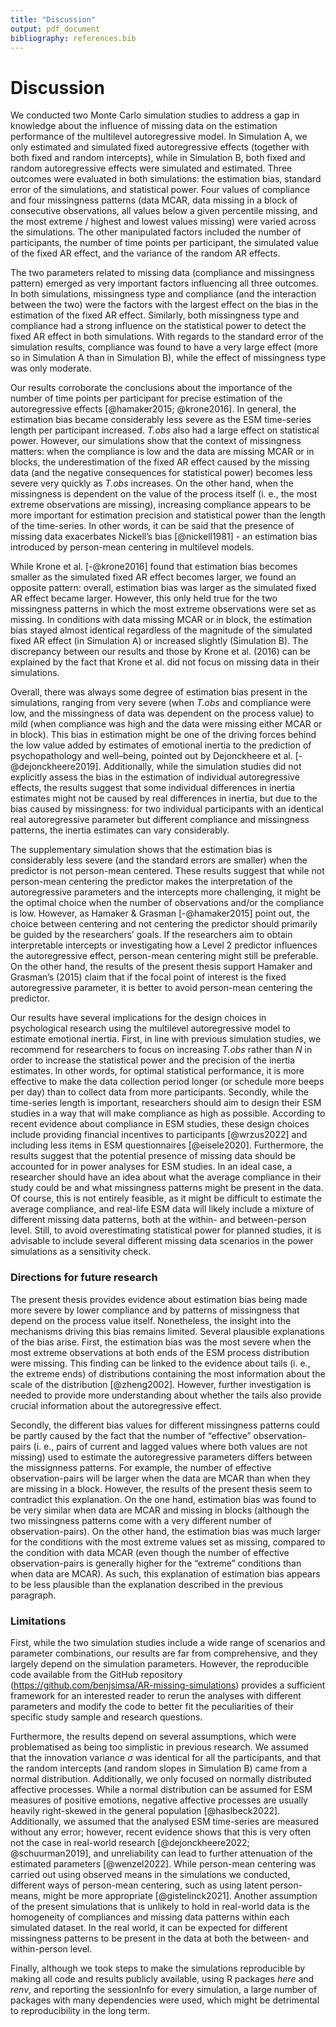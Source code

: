 ```yaml
---
title: "Discussion"
output: pdf_document
bibliography: references.bib
---
```


\newpage

# Discussion

We conducted two Monte Carlo simulation studies to address a gap in knowledge about the influence of missing data on the estimation performance of the multilevel autoregressive model. In Simulation A, we only estimated and simulated fixed autoregressive effects (together with both fixed and random intercepts), while in Simulation B, both fixed and random autoregressive effects were simulated and estimated. Three outcomes were evaluated in both simulations: the estimation bias, standard error of the simulations, and statistical power. Four values of compliance and four missingness patterns (data MCAR, data missing in a block of consecutive observations, all values below a given percentile missing, and the most extreme / highest and lowest values missing) were varied across the simulations. The other manipulated factors included the number of participants, the number of time points per participant, the simulated value of the fixed AR effect, and the variance of the random AR effects.

The two parameters related to missing data (compliance and missingness pattern) emerged as very important factors influencing all three outcomes. In both simulations, missingness type and compliance (and the interaction between the two) were the factors with the largest effect on the bias in the estimation of the fixed AR effect. Similarly, both missingness type and compliance had a strong influence on the statistical power to detect the fixed AR effect in both simulations. With regards to the standard error of the simulation results, compliance was found to have a very large effect (more so in Simulation A than in Simulation B), while the effect of missingness type was only moderate.

Our results corroborate the conclusions about the importance of the number of time points per participant for precise estimation of the autoregressive effects [@hamaker2015; @krone2016]. In general, the estimation bias became considerably less severe as the ESM time-series length per participant increased. *T.obs* also had a large effect on statistical power. However, our simulations show that the context of missingness matters: when the compliance is low and the data are missing MCAR or in blocks, the underestimation of the fixed AR effect caused by the missing data (and the negative consequences for statistical power) becomes less severe very quickly as *T.obs* increases. On the other hand, when the missingness is dependent on the value of the process itself (i. e., the most extreme observations are missing), increasing compliance appears to be more important for estimation precision and statistical power than the length of the time-series. In other words, it can be said that the presence of missing data exacerbates Nickell's bias [@nickell1981] - an estimation bias introduced by person-mean centering in multilevel models.

While Krone et al. [-@krone2016] found that estimation bias becomes smaller as the simulated fixed AR effect becomes larger, we found an opposite pattern: overall, estimation bias was larger as the simulated fixed AR effect became larger. However, this only held true for the two missingness patterns in which the most extreme observations were set as missing. In conditions with data missing MCAR or in block, the estimation bias stayed almost identical regardless of the magnitude of the simulated fixed AR effect (in Simulation A) or increased slightly (Simulation B). The discrepancy between our results and those by Krone et al. (2016) can be explained by the fact that Krone et al. did not focus on missing data in their simulations.

Overall, there was always some degree of estimation bias present in the simulations, ranging from very severe (when *T.obs* and compliance were low, and the missingness of data was dependent on the process value) to mild (when compliance was high and the data were missing either MCAR or in block). This bias in estimation might be one of the driving forces behind the low value added by estimates of emotional inertia to the prediction of psychopathology and well--being, pointed out by Dejonckheere et al. [-@dejonckheere2019]. Additionally, while the simulation studies did not explicitly assess the bias in the estimation of individual autoregressive effects, the results suggest that some individual differences in inertia estimates might not be caused by real differences in inertia, but due to the bias caused by missingness: for two individual participants with an identical real autoregressive parameter but different compliance and missingness patterns, the inertia estimates can vary considerably.

The supplementary simulation shows that the estimation bias is considerably less severe (and the standard errors are smaller) when the predictor is not person-mean centered. These results suggest that while not person-mean centering the predictor makes the interpretation of the autoregressive parameters and the intercepts more challenging, it might be the optimal choice when the number of observations and/or the compliance is low. However, as Hamaker & Grasman [-@hamaker2015] point out, the choice between centering and not centering the predictor should primarily be guided by the researchers' goals. If the researchers aim to obtain interpretable intercepts or investigating how a Level 2 predictor influences the autoregressive effect, person-mean centering might still be preferable. On the other hand, the results of the present thesis support Hamaker and Grasman's (2015) claim that if the focal point of interest is the fixed autoregressive parameter, it is better to avoid person-mean centering the predictor.

Our results have several implications for the design choices in psychological research using the multilevel autoregressive model to estimate emotional inertia. First, in line with previous simulation studies, we recommend for researchers to focus on increasing *T.obs* rather than *N* in order to increase the statistical power and the precision of the inertia estimates. In other words, for optimal statistical performance, it is more effective to make the data collection period longer (or schedule more beeps per day) than to collect data from more participants. Secondly, while the time-series length is important, researchers should aim to design their ESM studies in a way that will make compliance as high as possible. According to recent evidence about compliance in ESM studies, these design choices include providing financial incentives to participants [@wrzus2022] and including less items in ESM questionnaires [@eisele2020]. Furthermore, the results suggest that the potential presence of missing data should be accounted for in power analyses for ESM studies. In an ideal case, a researcher should have an idea about what the average compliance in their study could be and what missingness patterns might be present in the data. Of course, this is not entirely feasible, as it might be difficult to estimate the average compliance, and real-life ESM data will likely include a mixture of different missing data patterns, both at the within- and between-person level. Still, to avoid overestimating statistical power for planned studies, it is advisable to include several different missing data scenarios in the power simulations as a sensitivity check.

### Directions for future research

The present thesis provides evidence about estimation bias being made more severe by lower compliance and by patterns of missingness that depend on the process value itself. Nonetheless, the insight into the mechanisms driving this bias remains limited. Several plausible explanations of the bias arise. First, the estimation bias was the most severe when the most extreme observations at both ends of the ESM process distribution were missing. This finding can be linked to the evidence about tails (i. e., the extreme ends) of distributions containing the most information about the scale of the distribution [@zheng2002]. However, further investigation is needed to provide more understanding about whether the tails also provide crucial information about the autoregressive effect.

Secondly, the different bias values for different missingness patterns could be partly caused by the fact that the number of "effective" observation-pairs (i. e., pairs of current and lagged values where both values are not missing) used to estimate the autoregressive parameters differs between the missignness patterns. For example, the number of effective observation-pairs will be larger when the data are MCAR than when they are missing in a block. However, the results of the present thesis seem to contradict this explanation. On the one hand, estimation bias was found to be very similar when data are MCAR and missing in blocks (although the two missingness patterns come with a very different number of observation-pairs). On the other hand, the estimation bias was much larger for the conditions with the most extreme values set as missing, compared to the condition with data MCAR (even though the number of effective observation-pairs is generally higher for the "extreme" conditions than when data are MCAR). As such, this explanation of estimation bias appears to be less plausible than the explanation described in the previous paragraph.

### Limitations

First, while the two simulation studies include a wide range of scenarios and parameter combinations, our results are far from comprehensive, and they largely depend on the simulation parameters. However, the reproducible code available from the GitHub repository (<https://github.com/benjsimsa/AR-missing-simulations>) provides a sufficient framework for an interested reader to rerun the analyses with different parameters and modify the code to better fit the peculiarities of their specific study sample and research questions.

Furthermore, the results depend on several assumptions, which were problematised as being too simplistic in previous research. We assumed that the innovation variance $\sigma$ was identical for all the participants, and that the random intercepts (and random slopes in Simulation B) came from a normal distribution. Additionally, we only focused on normally distributed affective processes. While a normal distribution can be assumed for ESM measures of positive emotions, negative affective processes are usually heavily right-skewed in the general population [@haslbeck2022]. Additionally, we assumed that the analysed ESM time-series are measured without any error; however, recent evidence shows that this is very often not the case in real-world research [@dejonckheere2022; @schuurman2019], and unreliability can lead to further attenuation of the estimated parameters [@wenzel2022]. While person-mean centering was carried out using observed means in the simulations we conducted, different ways of person-mean centering, such as using latent person-means, might be more appropriate [@gistelinck2021]. Another assumption of the present simulations that is unlikely to hold in real-world data is the homogeneity of compliances and missing data patterns within each simulated dataset. In the real world, it can be expected for different missingness patterns to be present in the data at both the between- and within-person level.

Finally, although we took steps to make the simulations reproducible by making all code and results publicly available, using R packages *here* and *renv*, and reporting the sessionInfo for every simulation, a large number of packages with many dependencies were used, which might be detrimental to reproducibility in the long term.
